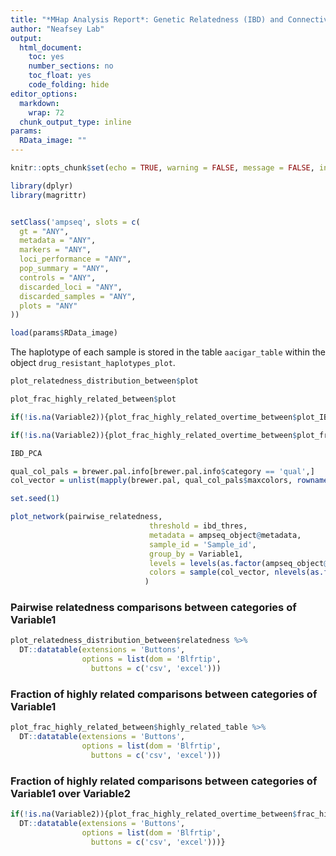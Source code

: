 ```yaml
---
title: "*MHap Analysis Report*: Genetic Relatedness (IBD) and Connectivity"
author: "Neafsey Lab"
output:
  html_document:
    toc: yes
    number_sections: no
    toc_float: yes
    code_folding: hide
editor_options:
  markdown:
    wrap: 72
  chunk_output_type: inline
params:
  RData_image: ""
---
```


```r
knitr::opts_chunk$set(echo = TRUE, warning = FALSE, message = FALSE, include = TRUE)
```

```r
library(dplyr)
library(magrittr)


setClass('ampseq', slots = c(
  gt = "ANY",
  metadata = "ANY",
  markers = "ANY",
  loci_performance = "ANY",
  pop_summary = "ANY",
  controls = "ANY",
  discarded_loci = "ANY",
  discarded_samples = "ANY",
  plots = "ANY"
))

load(params$RData_image)

```

The haplotype of each sample is stored in the table `aacigar_table`
within the object `drug_resistant_haplotypes_plot`.

```r

plot_relatedness_distribution_between$plot

```

```r

plot_frac_highly_related_between$plot
```


```r

if(!is.na(Variable2)){plot_frac_highly_related_overtime_between$plot_IBD_correlation_matrix}
```

```r

if(!is.na(Variable2)){plot_frac_highly_related_overtime_between$plot_frac_highly_related}
```


```r
IBD_PCA
```

```r

qual_col_pals = brewer.pal.info[brewer.pal.info$category == 'qual',]
col_vector = unlist(mapply(brewer.pal, qual_col_pals$maxcolors, rownames(qual_col_pals)))

set.seed(1)

plot_network(pairwise_relatedness,
                               threshold = ibd_thres,
                               metadata = ampseq_object@metadata, 
                               sample_id = 'Sample_id', 
                               group_by = Variable1, 
                               levels = levels(as.factor(ampseq_object@metadata[[Variable1]])),
                               colors = sample(col_vector, nlevels(as.factor(ampseq_object@metadata[[Variable1]])))
                              )
```

### Pairwise relatedness comparisons between categories of Variable1

```r

plot_relatedness_distribution_between$relatedness %>%
  DT::datatable(extensions = 'Buttons',
                options = list(dom = 'Blfrtip',
                  buttons = c('csv', 'excel')))

```

### Fraction of highly related comparisons between categories of Variable1

```r
plot_frac_highly_related_between$highly_related_table %>%
  DT::datatable(extensions = 'Buttons',
                options = list(dom = 'Blfrtip',
                  buttons = c('csv', 'excel')))
```


### Fraction of highly related comparisons between categories of Variable1 over Variable2

```r
if(!is.na(Variable2)){plot_frac_highly_related_overtime_between$frac_highly_related %>%
  DT::datatable(extensions = 'Buttons',
                options = list(dom = 'Blfrtip',
                  buttons = c('csv', 'excel')))}
```

